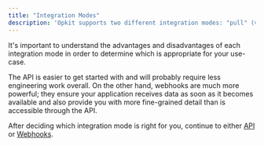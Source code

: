 ```yaml
---
title: "Integration Modes"
description: 'Opkit supports two different integration modes: "pull" (via our API) and "push" (via webhooks).'
---
```


<Note>
  It's important to understand the advantages and disadvantages of each
  integration mode in order to determine which is appropriate for your use-case.
</Note>

The API is easier to get started with and will probably require less engineering work overall. On the other hand, webhooks are much more powerful; they ensure your application receives data as soon as it becomes available and also provide you with more fine-grained detail than is accessible through the API.

After deciding which integration mode is right for you, continue to either [API](/markdown/documentation/api) or [Webhooks](/markdown/documentation/webhooks).
